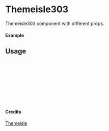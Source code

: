 
<Meta of={Themeisle303} title="Themeisle/Themeisle303" />

# Themeisle303

Themeisle303 component with different props.

#### Example

<Canvas of={Themeisle303.Primary} />

## Usage

```ts
import { Themeisle303 } from "yadl-ui";

const Example = () => {
  return (
      <Themeisle303 />
  );
};

export default Example;
```

#### Credits
[Themeisle](https://themeisle.com/illustrations)
